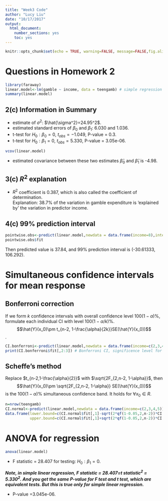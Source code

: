 ```yaml
---
title: "Week3 Code"
author: "Lucy Liu"
date: "10/17/2017"
output: 
  html_document:
    number_sections: yes
    toc: yes
---
```


```r
knitr::opts_chunk$set(echo = TRUE, warning=FALSE, message=FALSE,fig.align = "center")
```

# Questions in Homework 2 
```r
library(faraway)
linear.model<-lm(gamble ~ income, data = teengamb) # simple regression case
summary(linear.model)
```
## 2(c) Information in Summary 

* estimate of $\sigma^2$: $\hat{\sigma^2}=24.95^2$.
* estimated standard errors of $\beta_0$ and $\beta_1$: 6.030 and 1.036.
* t-test for $H_0: \beta_0=0$, $t_{obs}=-1.049$, P-value = 0.3.
* t-test for $H_0: \beta_1=0$, $t_{obs}= 5.330$, P-value = 3.05e-06.
```r
vcov(linear.model)
```

* estimated covariance between these two estimates $\hat{\beta}_0$ and $\hat{\beta}_1$ is -4.98.

## 3(c) $R^2$ explanation

* $R^2$ coefficient is 0.387, which is also called the coefficient of determination.  
Explanation: 38.7\% of the variation in gamble expenditure is 'explained by' the variation in predictor income.

## 4(c) 99% prediction interval
```r
pointwise.obs<-predict(linear.model,newdata = data.frame(income=8),interval = "prediction",level = 0.99,se=T)
pointwise.obs$fit
```

Then predicted value is 37.84, and 99% prediction interval is  (-30.61333, 106.292).

# Simultaneous confidence intervals for mean response 

## Bonferroni correction
If we form $k$ confidence intervals with overall confidence level $100(1-\alpha)\%$, formulate each individual CI with level $100(1-\alpha/k)\%$.
$$\hat{Y}(x_0)\pm t_{n-2, 1-\frac{\alpha}{2k}}SE(\hat{Y}(x_0))$$.
```r
CI.bonferroni<-predict(linear.model,newdata = data.frame(income=c(2,3,4,5)),level = 1-0.05/4,interval = "confidence",se=T)
print(CI.bonferroni$fit[,2:3]) # Bonferroni CI, significence level for each CI is 0.05/4
```


## Scheffe's method

Replace $t_{n-2,1-\frac{\alpha}{2}}$ with $\sqrt{2F_{2,n-2, 1-\alpha}}$, then
$$\hat{Y}(x_0)\pm \sqrt{2F_{2,n-2, 1-\alpha}} SE(\hat{Y}(x_0))$$ is the $100(1-\alpha)\%$ simultaneous confidence band. It holds for $\forall x_0\in R$.
```r
n=nrow(teengamb)
CI.normal<-predict(linear.model,newdata = data.frame(income=c(2,3,4,5)),level = 1-0.05,interval = "confidence",se=T)
data.frame(lower.bound=c(CI.normal$fit[,1]-sqrt(2*qf(1-0.05,2,n-2))*CI.normal$se.fit),
           upper.bound=c(CI.normal$fit[,1]+sqrt(2*qf(1-0.05,2,n-2))*CI.normal$se.fit))
```


# ANOVA for regression
```r
anova(linear.model)
```
* F statistic =  28.407 for testing: $H_0:\beta_1=0$.  

***Note, in simple linear regression, F statistic =  28.407=t $\text{statistic}^2$ = $5.330^2$. And you get the same P-value for F test and t test, which are equivalent tests. But this is true only for simple linear regression.***

* P-value =3.045e-06.
